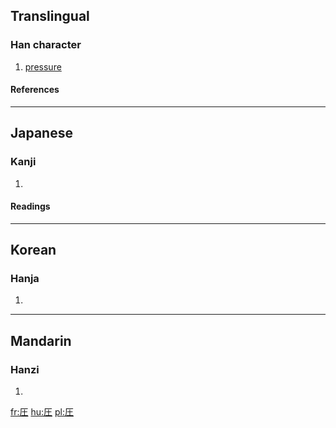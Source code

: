 {{see|壓}}

==Translingual==
===Han character===
{{Han char|rn=32|rad=土|as=02|sn=5|four=|canj=一土 (MG), X一土 (XMG)|ids=⿸[[厂]][[土]]}}
# [[pressure]]
====References====
{{Han ref|kx=0223.091|dkj=04879|hdz=10068.071|uh=5727|ud=22311}}
----

==Japanese==
===Kanji===
{{ja-kanji|grade=5|rs=土02}}
# {{defn|Japanese}} 
====Readings====
{{ja-readings|on=[[あつ]] (atsu)|kun=[[おさえる]] (osaeru)}}
----
==Korean==
===Hanja===
{{ko-hanja|hangeul=압|rv=ap|mr=ap}}
# {{defn|Korean}}
----
==Mandarin==
===Hanzi===
{{cmn-hanzi|pin=[[yā]] ([[ya1]])|wg=ya<sup>1</sup>}}
# {{defn|Mandarin}}

[[fr:圧]]
[[hu:圧]]
[[pl:圧]]